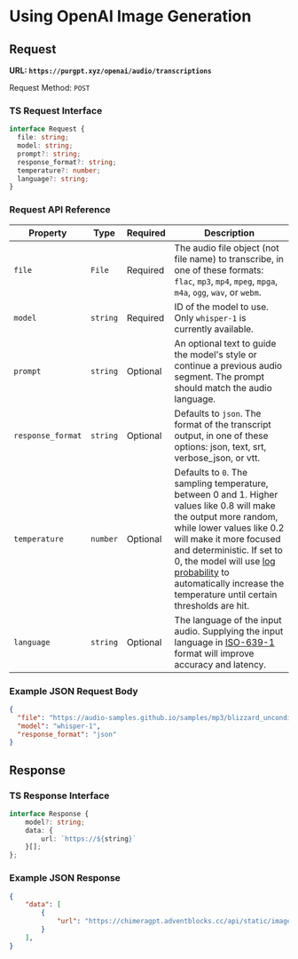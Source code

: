 # Using OpenAI Image Generation

## Request

**URL: `https://purgpt.xyz/openai/audio/transcriptions`**

Request Method: `POST`

### TS Request Interface

```ts
interface Request {
  file: string;
  model: string;
  prompt?: string;
  response_format?: string;
  temperature?: number;
  language?: string;
}
```

### Request API Reference

| Property          | Type     | Required | Description                                                                                                    |
|-------------------|----------|----------|----------------------------------------------------------------------------------------------------------------|
| `file`            | `File`   | Required | The audio file object (not file name) to transcribe, in one of these formats: `flac`, `mp3`, `mp4`, `mpeg`, `mpga`, `m4a`, `ogg`, `wav`, or `webm`. |
| `model`           | `string` | Required | ID of the model to use. Only `whisper-1` is currently available.                                                 |
| `prompt`          | `string` | Optional | An optional text to guide the model's style or continue a previous audio segment. The prompt should match the audio language. |
| `response_format` | `string` | Optional | Defaults to `json`. The format of the transcript output, in one of these options: json, text, srt, verbose_json, or vtt. |
| `temperature`     | `number` | Optional | Defaults to `0`. The sampling temperature, between 0 and 1. Higher values like 0.8 will make the output more random, while lower values like 0.2 will make it more focused and deterministic. If set to 0, the model will use [log probability](https://en.wikipedia.org/wiki/Log_probability) to automatically increase the temperature until certain thresholds are hit. |
| `language`        | `string` | Optional | The language of the input audio. Supplying the input language in [ISO-639-1](https://en.wikipedia.org/wiki/List_of_ISO_639-1_codes) format will improve accuracy and latency. |

### Example JSON Request Body

```json
{
  "file": "https://audio-samples.github.io/samples/mp3/blizzard_unconditional/sample-0.mp3",
  "model": "whisper-1",
  "response_format": "json"
}
```

## Response

### TS Response Interface

```ts
interface Response {
	model?: string;
	data: {
		url: `https://${string}`
	}[];
};
```

### Example JSON Response

```json
{
    "data": [
        {
            "url": "https://chimeragpt.adventblocks.cc/api/static/images/kqwrb1beHYyY1imA.png"
        }
    ],
}
```